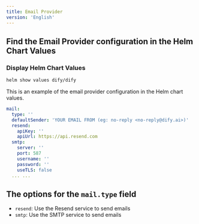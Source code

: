 ```yaml
---
title: Email Provider
version: 'English'
---
```


## Find the Email Provider configuration in the Helm Chart Values
### Display Helm Chart Values
```bash
helm show values dify/dify
```

This is an example of the email provider configuration in the Helm chart values.
```yaml
mail:
  type: ''
  defaultSender: 'YOUR EMAIL FROM (eg: no-reply <no-reply@dify.ai>)'
  resend:
    apiKey: ''
    apiUrl: https://api.resend.com
  smtp:
    server: ''
    port: 587
    username: ''
    password: ''
    useTLS: false
  ... ...
```

## The options for the `mail.type` field
- `resend`: Use the Resend service to send emails
- `smtp`: Use the SMTP service to send emails

